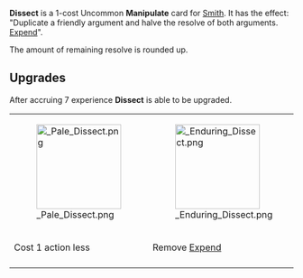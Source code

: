 {{Card
|character = Smith
|rarity = Uncommon
|cardtype = Manipulate
|decktype = Negotiation
|keywords = [[Expend]]
|upgradeable = Yes
|expreq = 7
|upgrade1 = Pale Dissect
|upgrade2 = Enduring Dissect}}

{{Quote|It's going to be impossible to solve.}}

'''Dissect''' is a 1-cost Uncommon '''Manipulate''' card for [[Smith]]. It has the effect: "Duplicate a friendly argument and halve the resolve of both arguments. [[Expend]]".

The amount of remaining resolve is rounded up.

==Upgrades==
After accruing 7 experience '''Dissect''' is able to be upgraded. 
{| class="wikitable" style="text-align:center"
|-
|[[File: Pale Dissect.png|150px]]
|[[File: Enduring Dissect.png|150px]]
|-
!Cost 1 action less
!Remove [[Expend]]
|-
|}